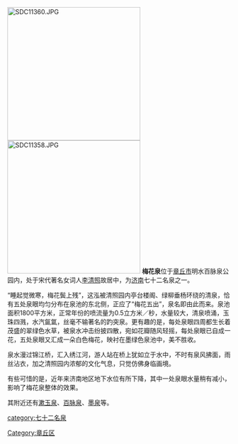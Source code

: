 [[File:SDC11360.JPG|300px]]
[[File:SDC11358.JPG|300px]]
'''梅花泉'''位于[[章丘市|章丘市]]明水百脉泉公园内，处于宋代著名女词人[[李清照|李清照]]故居中，为[[济南|济南]]七十二名泉之一。

“睡起觉微寒，梅花鬓上残”，这泓被清照园内亭台楼阁、绿柳垂杨环绕的清泉，恰有五处泉眼均匀分布在泉池的东北侧，正应了“梅花五出”，泉名即由此而来。泉池面积1800平方米，正常年份的喷流量为0.5立方米／秒，水量较大，清泉喷涌，玉珠四溅，水汽氤氲，丝毫不输著名的趵突泉。更有趣的是，每处泉眼四周都生长着茂盛的翠绿色水草，被泉水冲击纷披四散，宛如花瓣随风轻摇，每处泉眼已自成一花，五处泉眼又汇成一朵白色梅花，映衬在墨绿色泉池中，美不胜收。

泉水漫过锦江桥，汇入绣江河，游人站在桥上犹如立于水中，不时有泉风拂面，雨丝沾衣，加之清照园内浓郁的文化气息，只觉仿佛身临画境。

有些可惜的是，近年来济南地区地下水位有所下降，其中一处泉眼水量稍有减小，影响了梅花泉整体的效果。

其附近还有[[漱玉泉|漱玉泉]]、[[百脉泉|百脉泉]]、[[墨泉|墨泉]]等。

{{七十二名泉}}

[[category:七十二名泉|category:七十二名泉]]
[[Category:章丘区|Category:章丘区]]